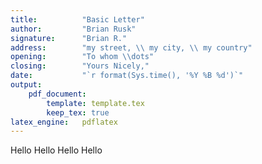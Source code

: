 ```yaml
---
title:          "Basic Letter"
author:         "Brian Rusk"
signature:      "Brian R."
address:        "my street, \\ my city, \\ my country"
opening:        "To whom \\dots"
closing:        "Yours Nicely,"
date:           "`r format(Sys.time(), '%Y %B %d')`"
output: 
    pdf_document:
        template: template.tex
        keep_tex: true
latex_engine:   pdflatex
---
```


Hello Hello Hello Hello
